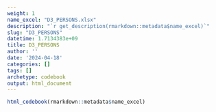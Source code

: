 ```yaml
---
weight: 1
name_excel: "D3_PERSONS.xlsx"
description: "`r get_description(rmarkdown::metadata$name_excel)`"
slug: "D3_PERSONS"
datetime: 1.7134383e+09
title: D3_PERSONS
author: ''
date: '2024-04-18'
categories: []
tags: []
archetype: codebook
output: html_document
---
```


```r
html_codebook(rmarkdown::metadata$name_excel)
```
